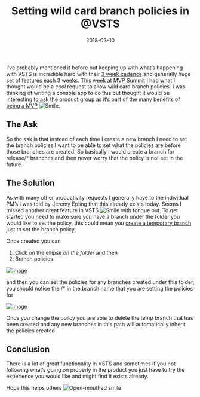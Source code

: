 ﻿---
title: 'Setting wild card branch policies in @VSTS'
date: 2018-03-10
tags: ['VSTS / TFS', 'Source Control. Git']
draft: false
summary: 'I’ve probably mentioned it before but keeping up with what’s happening with VSTS is incredible hard with their 3 week cadence and generally huge set of features each 3 weeks. This week at MVP Summit I had what I thought would be a cool request to allow wild card branch policies. I was thinking of writing a console app to do this but thought it would be interesting to ask the product group as it’s part of the many benefits of being a MVP .'
---


I’ve probably mentioned it before but keeping up with what’s happening with VSTS is incredible hard with their [3 week cadence](https://www.visualstudio.com/learn/moving-cloud-cadence/) and generally huge set of features each 3 weeks. This week at [MVP Summit](https://mvp.microsoft.com/summit) I had what I thought would be a *cool* request to allow wild card branch policies. I was thinking of writing a console app to do this but thought it would be interesting to ask the product group as it’s part of the many benefits of [being a MVP](https://mvp.microsoft.com/en-us/overview) ![Smile](https://gordonbeeming.com/images/emoticons/smile.svg).

## The Ask

So the ask is that instead of each time I create a new branch I need to set the branch policies I want to be able to set what the policies are before those branches are created. So basically I would create a branch for release/\* branches and then never worry that the policy is not set in the future.

## The Solution

As with many other productivity requests I generally have to the individual PM’s I was told by Jeremy Epling that this already exists today. Seems I missed another great feature in VSTS ![Smile with tongue out](https://gordonbeeming.com/images/emoticons/smile-with-tongue-out.svg). To get started you need to make sure you have a branch under the folder you would like to set the policy, this could mean you [create a temporary branch](https://gordonbeeming.com/blog/vsts-tfs/2018/3/creating-a-new-branch-in-vsts) just to set the branch policy. 

Once created you can 

1. Click on the ellipse *on the folder* and then
2. Branch policies

[![image](https://gordonbeeming.com/blog/binaries/stream/image-jpg/image/1000/0/d18d625f740c9ff04b4db365efae7c1b9cbfe36c/d18d625f740c9ff04b4db365efae7c1b9cbfe36c.png "image")](https://gordonbeeming.com/blog/binaries/stream/image-jpg/image/1000/0/1e57bf49c355ac0ec3275b2e9b5af0ff75e869d8/1e57bf49c355ac0ec3275b2e9b5af0ff75e869d8.png)

and then you can set the policies for any branches created under this folder, you should notice the /\* in the branch name that you are setting the policies for

[![image](https://gordonbeeming.com/blog/binaries/stream/image-jpg/image/1000/0/b5f070380d6b8166b9e6815684e47938dfbaa05e/b5f070380d6b8166b9e6815684e47938dfbaa05e.png "image")](https://gordonbeeming.com/blog/binaries/stream/image-jpg/image/1000/0/3c35f668d45a3b31f61a2ca955318813f024d104/3c35f668d45a3b31f61a2ca955318813f024d104.png)

Once you change the policy you are able to delete the temp branch that has been created and any new branches in this path will automatically inherit the policies created

## Conclusion

There is a lot of great functionality in VSTS and sometimes if you not following what’s going on properly in the product you just have to try the experience you would like and might find it exists already.

Hope this helps others ![Open-mouthed smile](https://gordonbeeming.com/images/emoticons/open-mouthed-smile.svg)

